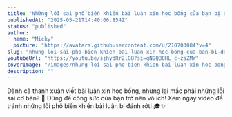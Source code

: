 ```yaml
---
title: "Những lỗi sai phổ biến khiến bài luận xin học bổng của bạn bị đánh rớt"
publishedAt: "2025-05-21T14:40:06.854Z"
status: "published"
author:
  name: "Micky"
  picture: "https://avatars.githubusercontent.com/u/210703084?v=4"
slug: "nhung-loi-sai-pho-bien-khien-bai-luan-xin-hoc-bong-cua-ban-bi-danh-rot"
youtubeUrl: "https://youtu.be/sjhydRr2lG8?si=gN9QBOHL_c-zsZMW"
coverImage: "/images/nhung-loi-sai-pho-bien-khien-bai-luan-xin-hoc-bong-bi-danh-rot-MwOT.png"
description: ""
---
```


Dành cả thanh xuân viết bài luận xin học bổng, nhưng lại mắc phải những lỗi sai cơ bản? 🤔 Đừng để công sức của bạn trở nên vô ích! Xem ngay video để tránh những lỗi phổ biến khiến bài luận bị đánh rớt! 🎓✨